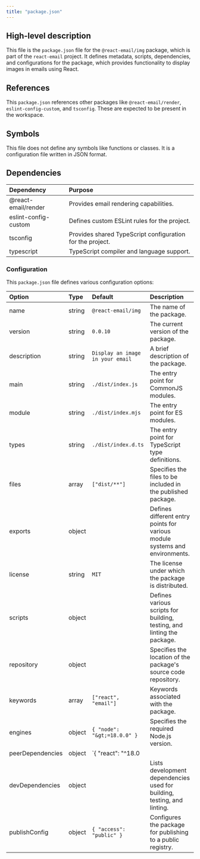 ```yaml
---
title: "package.json"
---
```


## High-level description
This file is the `package.json` file for the `@react-email/img` package, which is part of the `react-email` project. It defines metadata, scripts, dependencies, and configurations for the package, which provides functionality to display images in emails using React.

## References
This `package.json` references other packages like `@react-email/render`, `eslint-config-custom`, and `tsconfig`. These are expected to be present in the workspace.

## Symbols
This file does not define any symbols like functions or classes. It is a configuration file written in JSON format.

## Dependencies
| Dependency | Purpose |
|:-----------|:--------|
| @react-email/render | Provides email rendering capabilities. |
| eslint-config-custom | Defines custom ESLint rules for the project. |
| tsconfig | Provides shared TypeScript configuration for the project. |
| typescript | TypeScript compiler and language support. |

### Configuration
This `package.json` file defines various configuration options:

| Option | Type | Default | Description |
|:-------|:-----|:--------|:------------|
| name | string | `@react-email/img` | The name of the package. |
| version | string | `0.0.10` | The current version of the package. |
| description | string | `Display an image in your email` | A brief description of the package. |
| main | string | `./dist/index.js` | The entry point for CommonJS modules. |
| module | string | `./dist/index.mjs` | The entry point for ES modules. |
| types | string | `./dist/index.d.ts` | The entry point for TypeScript type definitions. |
| files | array | `["dist/**"]` | Specifies the files to be included in the published package. |
| exports | object |  | Defines different entry points for various module systems and environments. |
| license | string | `MIT` | The license under which the package is distributed. |
| scripts | object |  | Defines various scripts for building, testing, and linting the package. |
| repository | object |  | Specifies the location of the package's source code repository. |
| keywords | array | `["react", "email"]` | Keywords associated with the package. |
| engines | object | `{ "node": "&gt;=18.0.0" }` | Specifies the required Node.js version. |
| peerDependencies | object | `{ "react": "^18.0 || ^19.0 || ^19.0.0-rc" }` | Declares compatible React versions as peer dependencies. |
| devDependencies | object |  | Lists development dependencies used for building, testing, and linting. |
| publishConfig | object | `{ "access": "public" }` | Configures the package for publishing to a public registry. | 
